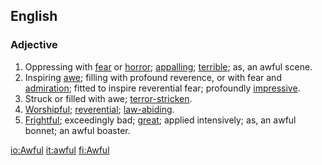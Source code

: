 ==English==
===Adjective===
#Oppressing with [[fear]] or [[horror]]; [[appalling]]; [[terrible]]; as, an awful scene.
#Inspiring [[awe]]; filling with profound reverence, or with fear and [[admiration]]; fitted to inspire reverential fear; profoundly [[impressive]].
#Struck or filled with awe; [[terror-stricken]].
#[[Worshipful]]; [[reverential]]; [[law-abiding]].
#[[Frightful]]; exceedingly bad; [[great]]; applied intensively; as, an awful bonnet; an awful boaster.

[[io:Awful]]
[[it:awful]]
[[fi:Awful]]